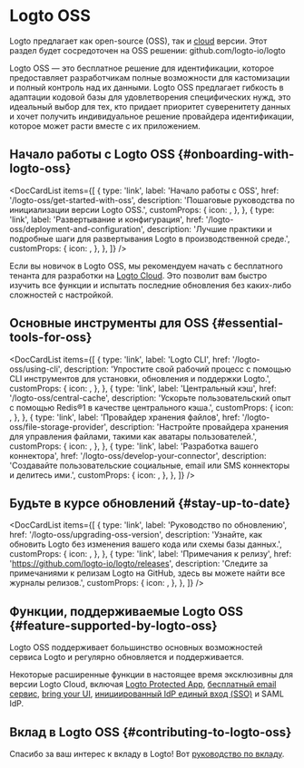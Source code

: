 
# Logto OSS

Logto предлагает как open-source (OSS), так и [cloud](/logto-cloud) версии. Этот раздел будет сосредоточен на OSS решении: <Url type="inline" href="https://github.com/logto-io/logto">github.com/logto-io/logto</Url>

Logto OSS — это бесплатное решение для идентификации, которое предоставляет разработчикам полные возможности для кастомизации и полный контроль над их данными. Logto OSS предлагает гибкость в адаптации кодовой базы для удовлетворения специфических нужд, это идеальный выбор для тех, кто придает приоритет суверенитету данных и хочет получить индивидуальное решение провайдера идентификации, которое может расти вместе с их приложением.

## Начало работы с Logto OSS \{#onboarding-with-logto-oss}

<DocCardList
  items={[
    {
      type: 'link',
      label: 'Начало работы с OSS',
      href: '/logto-oss/get-started-with-oss',
      description: 'Пошаговые руководства по инициализации версии Logto OSS.',
      customProps: {
        icon: <RocketIcon />,
      },
    },
    {
      type: 'link',
      label: 'Развертывание и конфигурация',
      href: '/logto-oss/deployment-and-configuration',
      description:
        'Лучшие практики и подробные шаги для развертывания Logto в производственной среде.',
      customProps: {
        icon: <GearIcon />,
      },
    },
  ]}
/>

<Admonition type="tip" title="Нужен быстрый старт?">

Если вы новичок в Logto OSS, мы рекомендуем начать с бесплатного тенанта для разработки на [Logto Cloud](https://cloud.logto.io). Это позволит вам быстро изучить все функции и испытать последние обновления без каких-либо сложностей с настройкой.

</Admonition>

## Основные инструменты для OSS \{#essential-tools-for-oss}

<DocCardList
  items={[
    {
      type: 'link',
      label: 'Logto CLI',
      href: '/logto-oss/using-cli',
      description: 'Упростите свой рабочий процесс с помощью CLI инструментов для установки, обновления и поддержки Logto.',
      customProps: {
        icon: <CliIcon />,
      },
    },
    {
      type: 'link',
      label: 'Центральный кэш',
      href: '/logto-oss/central-cache',
      description: 'Ускорьте пользовательский опыт с помощью Redis®1 в качестве центрального кэша.',
      customProps: {
        icon: <CentralCacheIcon />,
      },
    },
    {
      type: 'link',
      label: 'Провайдер хранения файлов',
      href: '/logto-oss/file-storage-provider',
      description: 'Настройте провайдера хранения для управления файлами, такими как аватары пользователей.',
      customProps: {
        icon: <FileStorageIcon />,
      },
    },
    {
      type: 'link',
      label: 'Разработка вашего коннектора',
      href: '/logto-oss/develop-your-connector',
      description: 'Создавайте пользовательские социальные, email или SMS коннекторы и делитесь ими.',
      customProps: {
        icon: <ConnectorsIcon />,
      },
    },
  ]}
/>
## Будьте в курсе обновлений \{#stay-up-to-date}

<DocCardList
  items={[
    {
      type: 'link',
      label: 'Руководство по обновлению',
      href: '/logto-oss/upgrading-oss-version',
      description: 'Узнайте, как обновить Logto без изменения вашего кода или схемы базы данных.',
      customProps: {
        icon: <UpdateIcon />,
      },
    },
    {
      type: 'link',
      label: 'Примечания к релизу',
      href: 'https://github.com/logto-io/logto/releases',
      description:
        'Следите за примечаниями к релизам Logto на GitHub, здесь вы можете найти все журналы релизов.',
      customProps: {
        icon: <DocumentIcon />,
      },
    },
  ]}
/>

## Функции, поддерживаемые Logto OSS \{#feature-supported-by-logto-oss}

Logto OSS поддерживает большинство основных возможностей сервиса Logto и регулярно обновляется и поддерживается.

Некоторые расширенные функции в настоящее время эксклюзивны для версии Logto Cloud, включая [Logto Protected App](/integrate-logto/protected-app/), [бесплатный email сервис](/connectors/email-connectors/built-in-email-service), [bring your UI](/customization/bring-your-ui), [инициированный IdP единый вход (SSO)](/end-user-flows/enterprise-sso/idp-initiated-sso) и SAML IdP.

## Вклад в Logto OSS \{#contributing-to-logto-oss}

Спасибо за ваш интерес к вкладу в Logto! Вот [руководство по вкладу](/logto-oss/contribution).
